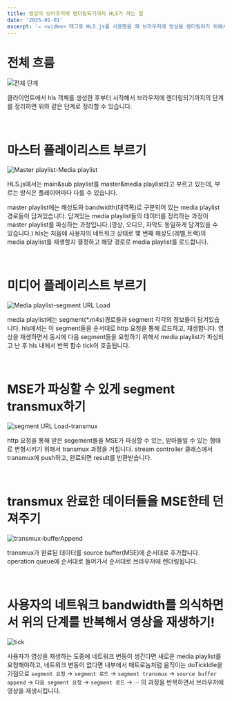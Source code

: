 ```yaml
---
title: 영상이 브라우저에 렌더링되기까지 HLS가 하는 일
date: '2025-01-01'
excerpt: '✏️ <video> 태그로 HLS.js를 사용했을 때 브라우저에 영상을 렌더링하기 위해서 HLS가 하는 일 정리'
---
```


# 전체 흐름

![전체 단계](/img/IMG_1176.PNG)

클라이언트에서 hls 객체를 생성한 후부터 시작해서 브라우저에 렌더링되기까지의 단계를 정리하면 위와 같은 단계로 정리할 수 있습니다.

<br />

# 마스터 플레이리스트 부르기

![Master playlist-Media playlist](/img/IMG_1177.PNG)

HLS.js에서는 main&sub playlist를 master&media playlist라고 부르고 있는데, 부르는 방식은 플레이어마다 다를 수 있습니다.

master playlist에는 해상도와 bandwidth(대역폭)로 구분되어 있는 media playlist 경로들이 담겨있습니다. 담겨있는 media playlist들의 데이터를 정리하는 과정이 master playlist를 파싱하는 과정입니다.(영상, 오디오, 자막도 동일하게 담겨있을 수 있습니다.) hls는 처음에 사용자의 네트워크 상태로 몇 번째 해상도(레벨,트랙)의 media playlist를 재생할지 결정하고 해당 경로로 media playlist를 로드합니다.

<br />

# 미디어 플레이리스트 부르기

![Media playlist-segment URL Load](/img/IMG_1178.PNG)

media playlist에는 segment(\*.m4s)경로들과 segment 각각의 정보들이 담겨있습니다. hls에서는 이 segment들을 순서대로 http 요청을 통해 로드하고, 재생합니다. 영상을 재생하면서 동시에 다음 segment들을 요청하기 위해서 media playlist가 파싱되고 난 후 hls 내에서 반복 함수 tick이 호출됩니다.

<br />

# MSE가 파싱할 수 있게 segment transmux하기

![segment URL Load-transmux](/img/IMG_1179.PNG)

http 요청을 통해 받은 segement들을 MSE가 파싱할 수 있는, 받아들일 수 있는 형태로 변형시키기 위해서 transmux 과정을 거칩니다. stream controller 클래스에서 transmux에 push하고, 완료되면 result를 반환받습니다.

<br />

# transmux 완료한 데이터들을 MSE한테 던져주기

![transmux-bufferAppend](/img/IMG_1180.PNG)

transmux가 완료된 데이터를 source buffer(MSE)에 순서대로 추가합니다. operation queue에 순서대로 들어가서 순서대로 브라우저에 렌더링됩니다.

<br />

# 사용자의 네트워크 bandwidth를 의식하면서 위의 단계를 반복해서 영상을 재생하기!

![tick](/img/IMG_1181.PNG)

사용자가 영상을 재생하는 도중에 네트워크 변동이 생긴다면 새로운 media playlist를 요청해야하고, 네트워크 변동이 없다면 내부에서 매트로놈처럼 움직이는 doTickIdle을 기점으로 `segment 요청` → `segment 로드` → `segment transmux` → `source buffer append` → `다음 segment 요청` → `segment 로드` → ∙∙∙ 의 과정을 반복하면서 브라우저에 영상을 재생시킵니다.
